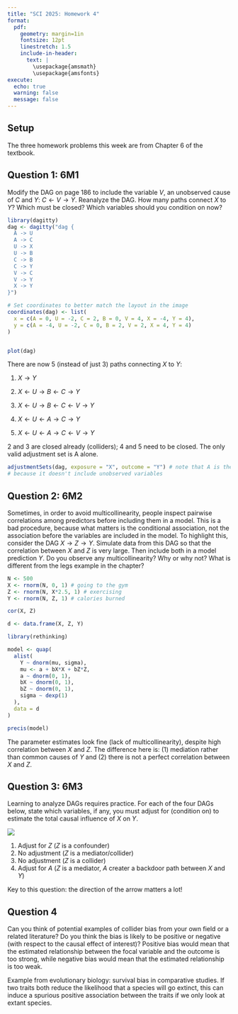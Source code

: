 ```yaml
---
title: "SCI 2025: Homework 4"
format: 
  pdf:
    geometry: margin=1in
    fontsize: 12pt
    linestretch: 1.5
    include-in-header:
      text: |
        \usepackage{amsmath}
        \usepackage{amsfonts}
execute:
  echo: true
  warning: false
  message: false
---
```


## Setup

The three homework problems this week are from Chapter 6 of the textbook.

## Question 1: 6M1

Modify the DAG on page 186 to include the variable $V$, an unobserved cause of $C$ and $Y$: $C \leftarrow V \rightarrow Y$. Reanalyze the DAG. How many paths connect $X$ to $Y$? Which must be closed? Which variables should you condition on now?

```r
library(dagitty)
dag <- dagitty("dag {
  A -> U
  A -> C
  U -> X
  U -> B
  C -> B
  C -> Y
  V -> C
  V -> Y
  X -> Y
}")

# Set coordinates to better match the layout in the image
coordinates(dag) <- list(
  x = c(A = 0, U = -2, C = 2, B = 0, V = 4, X = -4, Y = 4),
  y = c(A = -4, U = -2, C = 0, B = 2, V = 2, X = 4, Y = 4)
)


plot(dag)
```

There are now 5 (instead of just 3) paths connecting $X$ to $Y$:

1. $X \rightarrow Y$

2. $X \leftarrow U \rightarrow B \leftarrow C \rightarrow Y$

3. $X \leftarrow U \rightarrow B \leftarrow C \leftarrow V \rightarrow Y$

4. $X \leftarrow U \leftarrow A \rightarrow C \rightarrow Y$

5. $X \leftarrow U \leftarrow A \rightarrow C \leftarrow V \rightarrow Y$

2 and 3 are closed already (colliders); 4 and 5 need to be closed. The only valid adjustment set is A alone.

```r
adjustmentSets(dag, exposure = "X", outcome = "Y") # note that A is the only valid adjustment set 
# because it doesn't include unobserved variables
```
## Question 2: 6M2

Sometimes, in order to avoid multicollinearity, people inspect pairwise correlations among predictors before including them in a model. This is a bad procedure, because what matters is the conditional association, not the association before the variables are included in the model. To highlight this, consider the DAG $X \rightarrow Z \rightarrow Y$. Simulate data from this DAG so that the correlation between $X$ and $Z$ is very large. Then include both in a model prediction $Y$. Do you observe any multicollinearity? Why or why not? What is different from the legs example in the chapter?

```r
N <- 500
X <- rnorm(N, 0, 1) # going to the gym
Z <- rnorm(N, X*2.5, 1) # exercising
Y <- rnorm(N, Z, 1) # calories burned

cor(X, Z)

d <- data.frame(X, Z, Y)

library(rethinking)

model <- quap(
  alist(
    Y ~ dnorm(mu, sigma),
    mu <- a + bX*X + bZ*Z,
    a ~ dnorm(0, 1),
    bX ~ dnorm(0, 1),
    bZ ~ dnorm(0, 1),
    sigma ~ dexp(1)
  ),
  data = d
)

precis(model)
```

The parameter estimates look fine (lack of multicollinearity), despite high correlation between $X$ and $Z$. The difference here is: (1) mediation rather than common causes of $Y$ and (2) there is not a perfect correlation between $X$ and $Z$.

## Question 3: 6M3

Learning to analyze DAGs requires practice. For each of the four DAGs below, state which variables, if any, you must adjust for (condition on) to estimate the total causal influence of $X$ on $Y$.

![](img/6M3_DAGS.png)

1. Adjust for $Z$ ($Z$ is a confounder)
2. No adjustment ($Z$ is a mediator/collider)
3. No adjustment ($Z$ is a collider)
4. Adjust for $A$ ($Z$ is a mediator, $A$ creater a backdoor path between $X$ and $Y$)

Key to this question: the direction of the arrow matters a lot!

## Question 4

Can you think of potential examples of collider bias from your own field or a related literature? Do you think the bias is likely to be positive or negative (with respect to the causal effect of interest)? Positive bias would mean that the estimated relationship between the focal variable and the outcome is too strong, while negative bias would mean that the estimated relationship is too weak.

Example from evolutionary biology: survival bias in comparative studies. If two traits both reduce the likelihood that a species will go extinct, this can induce a spurious positive association between the traits if we only look at extant species.
